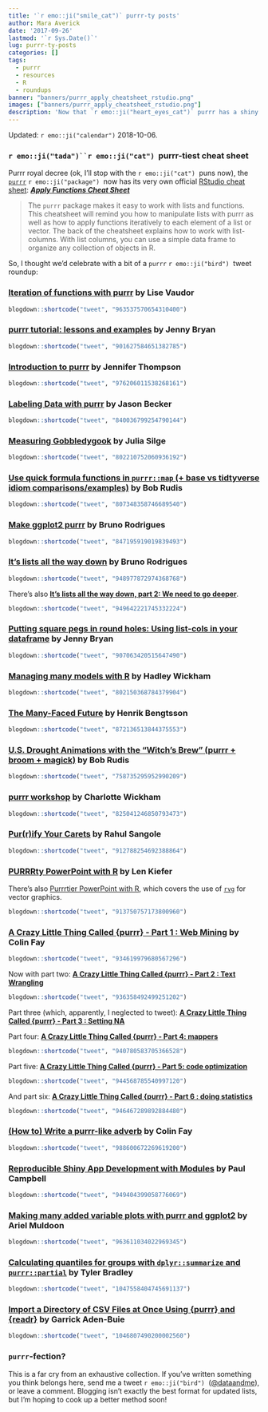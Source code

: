 ```yaml
---
title: '`r emo::ji("smile_cat")` purrr-ty posts'
author: Mara Averick
date: '2017-09-26'
lastmod: '`r Sys.Date()`'
lug: purrr-ty-posts
categories: []
tags:
  - purrr
  - resources
  - R
  - roundups
banner: "banners/purrr_apply_cheatsheet_rstudio.png"
images: ["banners/purrr_apply_cheatsheet_rstudio.png"]
description: 'Now that `r emo::ji("heart_eyes_cat")` purrr has a shiny new cheat sheet, it seemed like a fitting tribute to give the package its own tweet roundup...'
---
```


Updated: `r emo::ji("calendar")` 2018-10-06.


### `r emo::ji("tada")``r emo::ji("cat")`&nbsp; purrr-tiest cheat sheet

Purrr royal decree (ok, I'll stop with the `r emo::ji("cat")` &nbsp;puns now), the [`purrr`](http://purrr.tidyverse.org/) `r emo::ji("package")` &nbsp;now has its very own official [RStudio cheat sheet](https://www.rstudio.com/resources/cheatsheets/): [**_Apply Functions Cheat Sheet_**](https://github.com/rstudio/cheatsheets/blob/master/purrr.pdf)

 >  The `purrr` package makes it easy to work with lists and functions. This cheatsheet will remind you how to manipulate lists with purrr as well as how to apply functions iteratively to each element of a list or vector. The back of the cheatsheet explains how to work with list-columns. With list columns, you can use a simple data frame to organize any collection of objects in R.

So, I thought we'd celebrate with a bit of a `purrr` `r emo::ji("bird")` &nbsp;tweet roundup:

### [Iteration of functions with purrr](http://perso.ens-lyon.fr/lise.vaudor/iterer-des-fonctions-avec-purrr/) by Lise Vaudor

```r
blogdown::shortcode("tweet", "963537570654310400")
```

### [purrr tutorial: lessons and examples](https://jennybc.github.io/purrr-tutorial/bk00_vectors-and-lists.html) by Jenny Bryan

```r
blogdown::shortcode("tweet", "901627584651382785")
```

### [Introduction to purrr](https://github.com/jenniferthompson/RLadiesIntroToPurrr) by Jennifer Thompson

```r
blogdown::shortcode("tweet", "976206011538268161")
```

### [Labeling Data with purrr](http://www.json.blog/2017/03/labeling-data-with-purrr/) by Jason Becker

```r
blogdown::shortcode("tweet", "840036799254790144")
```

### [Measuring Gobbledygook](https://juliasilge.com/blog/gobbledygook/) by Julia Silge

```r
blogdown::shortcode("tweet", "802210752060936192")
```

### [Use quick formula functions in `purrr::map` (+ base vs tidtyverse idiom comparisons/examples)](https://rud.is/b/2016/07/26/use-quick-formula-functions-in-purrrmap-base-vs-tidtyverse-idiom-comparisonsexamples/) by Bob Rudis

```r
blogdown::shortcode("tweet", "807348358746689540")
```

### [Make ggplot2 purrr](http://www.brodrigues.co/blog/2017-03-29-make-ggplot2-purrr/) by Bruno Rodrigues

```r
blogdown::shortcode("tweet", "847195919019839493")
```

### [It's lists all the way down](http://www.brodrigues.co/blog/2018-01-03-lists_all_the_way/) by Bruno Rodrigues

```r
blogdown::shortcode("tweet", "948977872974368768")
```

There's also [**It's lists all the way down, part 2: We need to go deeper**](http://www.brodrigues.co/blog/2018-01-05-lists_all_the_way2/).

```r
blogdown::shortcode("tweet", "949642221745332224")
```

### [Putting square pegs in round holes: Using list-cols in your dataframe](https://speakerdeck.com/jennybc/putting-square-pegs-in-round-holes-using-list-cols-in-your-dataframe) by Jenny Bryan

```r
blogdown::shortcode("tweet", "907063420515647490")
```

### [Managing many models with R](Managing many models with R) by Hadley Wickham

```r
blogdown::shortcode("tweet", "802150368784379904")
```

### [The Many-Faced Future](http://www.jottr.org/2017/06/the-many-faced-future.html) by Henrik Bengtsson

```r
blogdown::shortcode("tweet", "872136513844375553")
```

### [U.S. Drought Animations with the “Witch’s Brew” (purrr + broom + magick)](https://rud.is/b/2016/07/27/u-s-drought-animations-with-the-witchs-brew-purrr-broom-magick/) by Bob Rudis

```r
blogdown::shortcode("tweet", "758735295952990209")
```

### [purrr workshop](https://www.dropbox.com/sh/062xjv35izc2a92/AAAnC-nzToR1rPekDZipRJSLa?dl=0) by Charlotte Wickham

```r
blogdown::shortcode("tweet", "825041246850793473")
```

### [Pur(r)ify Your Carets](http://rsangole.netlify.com/post/pur-r-ify-your-carets/) by Rahul Sangole

```r
blogdown::shortcode("tweet", "912788254692388864")
```

### [PURRRty PowerPoint with R](http://lenkiefer.com/2017/09/27/use-purrr/) by Len Kiefer

There's also [Purrrtier PowerPoint with R](http://lenkiefer.com/2017/10/21/purrrtier-powerpoint-with-r/), which covers the use of [`rvg`](https://github.com/davidgohel/rvg) for vector graphics.

```r
blogdown::shortcode("tweet", "913750757173800960")
```

### [A Crazy Little Thing Called {purrr} - Part 1 : Web Mining](http://colinfay.me/purrr-web-mining/) by Colin Fay

```r
blogdown::shortcode("tweet", "934619979680567296")
```

Now with part two: [**A Crazy Little Thing Called {purrr} - Part 2 : Text Wrangling**](http://colinfay.me/purrr-text-wrangling/)

```r
blogdown::shortcode("tweet", "936358492499251202")
```

Part three (which, apparently, I neglected to tweet): [**A Crazy Little Thing Called {purrr} - Part 3 : Setting NA**](http://colinfay.me/purrr-set-na/)

Part four: [**A Crazy Little Thing Called {purrr} - Part 4: mappers**](http://colinfay.me/purrr-mappers/)

```r
blogdown::shortcode("tweet", "940780583705366528")
```

Part five: [**A Crazy Little Thing Called {purrr} - Part 5: code optimization**](http://colinfay.me/purrr-code-optim/)

```r
blogdown::shortcode("tweet", "944568785540997120")
```

And part six: [**A Crazy Little Thing Called {purrr} - Part 6 : doing statistics**](http://colinfay.me/purrr-statistics/)

```r
blogdown::shortcode("tweet", "946467289892884480")
```

### [(How to) Write a purrr-like adverb](https://colinfay.me/purrr-adverb-tidyverse/) by Colin Fay

```r
blogdown::shortcode("tweet", "988600672269619200")
```

### [Reproducible Shiny App Development with Modules](https://www.blog.cultureofinsight.com/2018/01/reproducible-shiny-app-development-with-modules/) by Paul Campbell

```r
blogdown::shortcode("tweet", "949404399058776069")
```

### [Making many added variable plots with purrr and ggplot2](https://aosmith.rbind.io/2018/01/31/added-variable-plots/) by Ariel Muldoon

```r
blogdown::shortcode("tweet", "963611034022969345")
```

### [Calculating quantiles for groups with `dplyr::summarize` and `purrr::partial`](https://tbradley1013.github.io/2018/10/01/calculating-quantiles-for-groups-with-dplyr-summarize-and-purrr-partial/) by Tyler Bradley

```r
blogdown::shortcode("tweet", "1047558404745691137")
```

### [ Import a Directory of CSV Files at Once Using {purrr} and {readr}](https://www.gerkelab.com/blog/2018/09/import-directory-csv-purrr-readr/) by Garrick Aden-Buie

```r
blogdown::shortcode("tweet", "1046807490200002560")
```

### `purrr`-fection?

This is a far cry from an exhaustive collection. If you've written something you think belongs here, send me a tweet `r emo::ji("bird")` &nbsp;([\@dataandme](https://twitter.com/dataandme)), or leave a comment. Blogging isn't exactly the best format for updated lists, but I'm hoping to cook up a better method soon!
